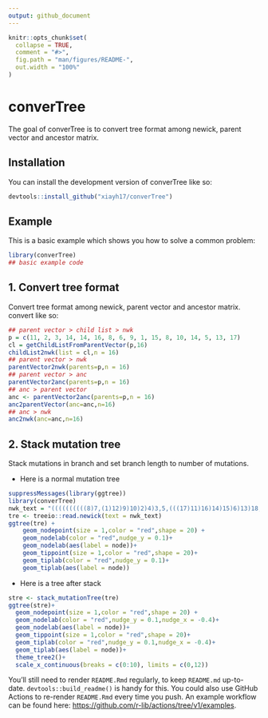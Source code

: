 ```yaml
---
output: github_document
---
```


<!-- README.md is generated from README.Rmd. Please edit that file -->

```r
knitr::opts_chunk$set(
  collapse = TRUE,
  comment = "#>",
  fig.path = "man/figures/README-",
  out.width = "100%"
)
```

# converTree

<!-- badges: start -->
<!-- badges: end -->

The goal of converTree is to convert tree format among newick, parent vector and 
ancestor matrix.

## Installation

You can install the development version of converTree like so:

```r
devtools::install_github("xiayh17/converTree")
```

## Example

This is a basic example which shows you how to solve a common problem:

```r
library(converTree)
## basic example code
```

## 1. Convert tree format 

Convert tree format among newick, parent vector and ancestor matrix.
convert like so:

```r
## parent vector > child list > nwk
p = c(11, 2, 3, 14, 14, 16, 8, 6, 9, 1, 15, 8, 10, 14, 5, 13, 17)
cl = getChildListFromParentVector(p,16)
childList2nwk(list = cl,n = 16)
## parent vector > nwk
parentVector2nwk(parents=p,n = 16)
## parent vector > anc
parentVector2anc(parents=p,n = 16)
## anc > parent vector
anc <- parentVector2anc(parents=p,n = 16)
anc2parentVector(anc=anc,n=16)
## anc > nwk
anc2nwk(anc=anc,n=16)
```

## 2. Stack mutation tree

Stack mutations in branch and set branch length to number of mutations.

- Here is a normal mutation tree
```r
suppressMessages(library(ggtree))
library(converTree)
nwk_text = "((((((((((8)7,(1)12)9)10)2)4)3,5,(((17)11)16)14)15)6)13)18;"
tre <- treeio::read.newick(text = nwk_text)
ggtree(tre) +
    geom_nodepoint(size = 1,color = "red",shape = 20) +
    geom_nodelab(color = "red",nudge_y = 0.1)+
    geom_nodelab(aes(label = node))+
    geom_tippoint(size = 1,color = "red",shape = 20)+
    geom_tiplab(color = "red",nudge_y = 0.1)+
    geom_tiplab(aes(label = node))

```

- Here is a tree after stack
```r
stre <- stack_mutationTree(tre)
ggtree(stre)+
  geom_nodepoint(size = 1,color = "red",shape = 20) +
  geom_nodelab(color = "red",nudge_y = 0.1,nudge_x = -0.4)+
  geom_nodelab(aes(label = node))+
  geom_tippoint(size = 1,color = "red",shape = 20)+
  geom_tiplab(color = "red",nudge_y = 0.1,nudge_x = -0.4)+
  geom_tiplab(aes(label = node))+
  theme_tree2()+
  scale_x_continuous(breaks = c(0:10), limits = c(0,12))
```


You'll still need to render `README.Rmd` regularly, to keep `README.md` up-to-date. `devtools::build_readme()` is handy for this. You could also use GitHub Actions to re-render `README.Rmd` every time you push. An example workflow can be found here: <https://github.com/r-lib/actions/tree/v1/examples>.

